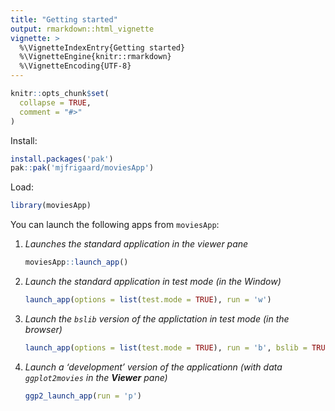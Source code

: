 ```yaml
---
title: "Getting started"
output: rmarkdown::html_vignette
vignette: >
  %\VignetteIndexEntry{Getting started}
  %\VignetteEngine{knitr::rmarkdown}
  %\VignetteEncoding{UTF-8}
---
```


```r
knitr::opts_chunk$set(
  collapse = TRUE,
  comment = "#>"
)
```

Install:

``` r
install.packages('pak')
pak::pak('mjfrigaard/moviesApp')
```

Load:

```r
library(moviesApp)
```

You can launch the following apps from `moviesApp`:

1. *Launches the standard application in the viewer pane*

    ``` r
    moviesApp::launch_app()
    ```

2. *Launch the standard application in test mode (in the Window)*

    ``` r
    launch_app(options = list(test.mode = TRUE), run = 'w')
    ```

3. *Launch the `bslib` version of the applictation in test mode (in the browser)*

    ``` r
    launch_app(options = list(test.mode = TRUE), run = 'b', bslib = TRUE)
    ```

4. _Launch a 'development' version of the applicationn (with data `ggplot2movies` in the **Viewer** pane)_

    ``` r
    ggp2_launch_app(run = 'p')
    ```

